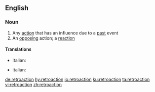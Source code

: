 ==English==

===Noun===
{{en-noun}}

# Any [[action]] that has an influence due to a [[past]] event
# An [[opposing]] action; a [[reaction]]

====Translations====
{{trans-top|action with an influence due to a past event}}
* Italian: {{t|it|retroazione|f}}
{{trans-mid}}
{{trans-bottom}}
{{trans-top|opposing reaction}}
* Italian: {{t|it|retroazione|f}}
{{trans-mid}}
{{trans-bottom}}

[[de:retroaction]]
[[hy:retroaction]]
[[io:retroaction]]
[[ku:retroaction]]
[[ta:retroaction]]
[[vi:retroaction]]
[[zh:retroaction]]